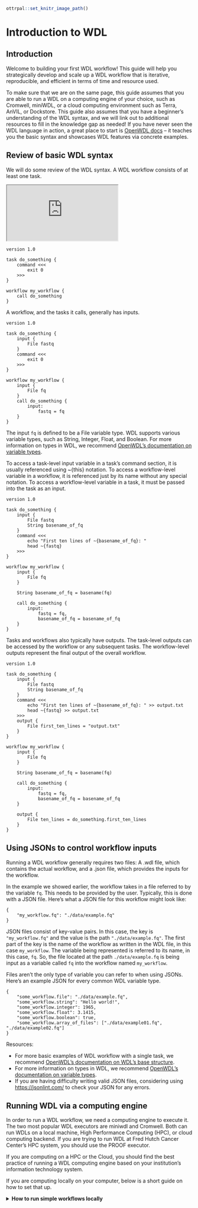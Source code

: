 ```r
ottrpal::set_knitr_image_path()
```

# Introduction to WDL

## Introduction

Welcome to building your first WDL workflow! This guide will help you strategically develop and scale up a WDL workflow that is iterative, reproducible, and efficient in terms of time and resource used.

To make sure that we are on the same page, this guide assumes that you are able to run a WDL on a computing engine of your choice, such as Cromwell, miniWDL, or a cloud computing environment such as Terra, AnVIL, or Dockstore. This guide also assumes that you have a beginner's understanding of the WDL syntax, and we will link out to additional resources to fill in the knowledge gap as needed! If you have never seen the WDL language in action, a great place to start is [OpenWDL docs](https://docs.openwdl.org/en/stable/) -- it teaches you the basic syntax and showcases WDL features via concrete examples.

## Review of basic WDL syntax

We will do some review of the WDL syntax. A WDL workflow consists of at least one task.

<!-- resources/basic_01.wdl -->

<iframe src="https://raw.githubusercontent.com/fhdsl/WDL_Workflows_Guide/main/resources/basic_01.wdl">

</iframe>

```         
version 1.0

task do_something {
    command <<<
        exit 0
    >>>
}

workflow my_workflow {
    call do_something
}
```

A workflow, and the tasks it calls, generally has inputs.

<!-- resources/basic_02.wdl -->

```         
version 1.0

task do_something {
    input {
        File fastq
    }
    command <<<
        exit 0
    >>>
}

workflow my_workflow {
    input {
        File fq
    }
    call do_something {
        input:
            fastq = fq
    }
}
```

The input `fq` is defined to be a File variable type. WDL supports various variable types, such as String, Integer, Float, and Boolean. For more information on types in WDL, we recommend [OpenWDL's documentation on variable types](https://docs.openwdl.org/en/stable/WDL/variable_types/).

To access a task-level input variable in a task's command section, it is usually referenced using \~{this} notation. To access a workflow-level variable in a workflow, it is referenced just by its name without any special notation. To access a workflow-level variable in a task, it must be passed into the task as an input.

<!-- resources/basic_03.wdl -->

```         
version 1.0

task do_something {
    input {
        File fastq
        String basename_of_fq
    }
    command <<<
        echo "First ten lines of ~{basename_of_fq}: "
        head ~{fastq}
    >>>
}

workflow my_workflow {
    input {
        File fq
    }
    
    String basename_of_fq = basename(fq)
    
    call do_something {
        input:
            fastq = fq,
            basename_of_fq = basename_of_fq
    }
}
```

Tasks and workflows also typically have outputs. The task-level outputs can be accessed by the workflow or any subsequent tasks. The workflow-level outputs represent the final output of the overall workflow.

<!-- resources/basic_04.wdl -->

```         
version 1.0

task do_something {
    input {
        File fastq
        String basename_of_fq
    }
    command <<<
        echo "First ten lines of ~{basename_of_fq}: " >> output.txt
        head ~{fastq} >> output.txt
    >>>
    output {
        File first_ten_lines = "output.txt"
    }
}

workflow my_workflow {
    input {
        File fq
    }
    
    String basename_of_fq = basename(fq)
    
    call do_something {
        input:
            fastq = fq,
            basename_of_fq = basename_of_fq
    }
    
    output {
        File ten_lines = do_something.first_ten_lines
    }
}
```

## Using JSONs to control workflow inputs

Running a WDL workflow generally requires two files: A .wdl file, which contains the actual workflow, and a .json file, which provides the inputs for the workflow.

In the example we showed earlier, the workflow takes in a file referred to by the variable `fq`. This needs to be provided by the user. Typically, this is done with a JSON file. Here's what a JSON file for this workflow might look like:

<!-- resources/basic_04.json -->

```         
{
    "my_workflow.fq": "./data/example.fq"
}
```

JSON files consist of key-value pairs. In this case, the key is `"my_workflow.fq"` and the value is the path `"./data/example.fq"`. The first part of the key is the name of the workflow as written in the WDL file, in this case `my_workflow`. The variable being represented is referred to its name, in this case, `fq`. So, the file located at the path `./data/example.fq` is being input as a variable called `fq` into the workflow named `my_workflow`.

Files aren't the only type of variable you can refer to when using JSONs. Here's an example JSON for every common WDL variable type.

<!-- resources/variables.json -->

```         
{
    "some_workflow.file": "./data/example.fq",
    "some_workflow.string": "Hello world!",
    "some_workflow.integer": 1965,
    "some_workflow.float": 3.1415,
    "some_workflow.boolean": true,
    "some_workflow.array_of_files": ["./data/example01.fq", "./data/example02.fq"]
}
```

::: {.notice data-latex="notice"}
Resources:

<ul>

<li>For more basic examples of WDL workflow with a single task, we recommend [OpenWDL's documentation on WDL's base structure](https://docs.openwdl.org/en/stable/WDL/Base_structure/).</li>

<li>For more information on types in WDL, we recommend [OpenWDL's documentation on variable types](https://docs.openwdl.org/en/stable/WDL/variable_types/).</li>

<li>If you are having difficulty writing valid JSON files, considering using <https://jsonlint.com/> to check your JSON for any errors.</li>

</ul>
:::


## Running WDL via a computing engine

In order to run a WDL workflow, we need a computing engine to execute it. The two most popular WDL executors are miniwdl and Cromwell. Both can run WDLs on a local machine, High Performance Computing (HPC), or cloud computing backend. If you are trying to run WDL at Fred Hutch Cancer Center's HPC system, you should use the PROOF executor. 

If you are computing on a HPC or the Cloud, you should find the best practice of running a WDL computing engine based on your institution's information technology system. 

If you are computing locally on your computer, below is a short guide on how to set that up. 


<details>

<summary><b>How to run simple workflows locally</b></summary>


Not every WDL workflow will run well on a laptop, but it can be helpful to have a basic setup for testing and catching simple syntax errors. Let's quickly set up a WDL executor to run our WDLs.

 In this course, we will be using miniwdl, but everything in this course will also be compatible with Cromwell unless explicitly stated otherwise. Additionally, almost all WDLs use Docker images, so you will also need to install Docker or a Docker-like alternative.

**Installing Docker and miniwdl is not required to use this course.** We don't want anybody to get stuck here! If you already have a method for submitting workflows, such as Terra, feel free to use that for this course instead of running workflows directly on your local machine. If you don't have any way of running workflows at the moment, that's also okay -- we have provided plenty of examples for following along.

### Installing Docker

**Note: Although Docker's own docs recommend installing Docker Desktop for Linux, [it has been reported](https://github.com/dockstore/dockstore/issues/5135) that some WDL executors work better on Linux when installing only Docker Engine (aka Docker CE).** To install Docker on your machine, follow the instructions specific to your operating system [on Docker's website](https://docs.docker.com/get-docker/). To specifically install only Docker Engine, [use these instructions instead](https://docs.docker.com/engine/install/).

If you are unable to install Docker on your machine, Dockstore (not affiliated with Docker) [provides some experimental alternatives](https://docs.dockstore.org/en/stable/advanced-topics/docker-alternatives.html). Dockstore also provides [a comprehensive introduction to Docker itself](https://docs.dockstore.org/en/stable/getting-started/getting-started-with-docker.html?highlight=engine#where-can-i-run-docker), including how to write a Dockerfile. Much of that information is outside the scope of this WDL-focused course, but it may be helpful for those looking to eventually create their own Docker images.

### Installing miniwdl

miniwdl is based on Python. If you do not already have Python 3.6 or higher installed, [you can install Python from here](https://www.python.org/downloads/).

Once Python is installed on your system, you can run `pip3 install miniwdl` from the command line to install miniwdl. For those who prefer to use conda, use `conda install -c conda-forge miniwdl` instead. Once miniwdl is installed, you can verify it works properly by running `miniwdl run_self_test`. This will run a built-in hello world workflow.

For more information, see [miniwdl's GitHub repository](https://github.com/chanzuckerberg/miniwdl).

### Launching a workflow locally with miniwdl

The generic method for running a WDL with miniwdl is the following:

```         
miniwdl run [path_to_wdl_file] -i [path_to_inputs_json]
```

If you have successfully installed miniwdl, create the following WDL file and name it greetings.wdl:

```         
version 1.0

task greet {
    input {
        String user
    }
    command <<<
        echo "Hello ~{user}!" > greets.txt
    >>>
    output {
        String greeting = read_string("greets.txt")
    }
}

workflow my_workflow {
    input {
        String username
    }
    call greet {
        input:
            user = username
    }
}
```

Next, use this JSON file (or create one of your own) to provide the string that the workflow expects, and call the JSON file greetings.json:

```         
{
    "my_workflow.username": "Ash"
}
```

On the command line, run the following:

```         
miniwdl run greetings.wdl -i greetings.json
```

Once the task completes, you should see something like this in your command line:

```         
[timestamp] wdl.w:my_workflow finish :: job: "call-greet"
[timestamp] wdl.w:my_workflow done
{
  "dir": "[working directory]/[timestamp]_my_workflow",
  "outputs": {
    "my_workflow.greet.greeting": "Hello Ash!"
  }
}
```

Where [timestamp] is the date and time that you are running the workflow, and [working directory] is the working directory that you are running the workflow from. For example:

```         
2023-12-27 13:54:12.209 wdl.w:my_workflow finish :: job: "call-greet"
2023-12-27 13:54:12.210 wdl.w:my_workflow done
{
  "dir": "/Users/ash/github/WDL_Workflows_Guide/resources/20231227_135400_my_workflow",
  "outputs": {
    "my_workflow.greet.greeting": "Hello Ash!"
  }
}
```

### Troubleshooting

#### DockerException

If you are seeing a verbose error message that begins with text like this:

```         
2023-12-27 13:43:37.525 wdl.w:my_workflow.t:call-greet task greet (greetings.wdl Ln 3 Col 1) failed :: dir: "/Users/sammy/github/WDL_Workflows_Guide/resources/20231227_134337_my_workflow/call-greet", error: "DockerException", message: "Error while fetching server API version: ('Connection aborted.', FileNotFoundError(2, 'No such file or directory'))", traceback: ["Traceback (most recent call last):", "  File \"/Library/Frameworks/Python.framework/Versions/3.11/lib/python3.11/site-packages/urllib3/connectionpool.py\", line 790, in urlopen", "    response = self._make_request(", "               ^^^^^^^^^^^^^^^^^^^", "  File \"/Library/Frameworks/Python.framework/Versions/3.11/lib/python3.11/site-packages/urllib3/connectionpool.py\",
```

This is likely caused by miniwdl being unable to connect to Docker Daemon, the underlying technology that runs Docker images. This is necessary with miniwdl even though our example WDL does not specify a Docker image. Make sure you have Docker installed correctly, and make sure Docker is actively running on your machine. If you installed Docker Desktop, simply opening the Docker Desktop app should start Docker Engine. If you installed Docker without Docker Desktop, running `dockerd` in your command-line should start it. Be aware that starting the Docker Daemon may take a few minutes.

#### Missing required inputs

If you forget to add `-i greetings.json` to your call, you will see something like this:

```         
my_workflow (greetings.wdl)
---------------------------

required inputs:
  String username

outputs:
  String greet.greeting

missing required inputs for my_workflow: username
```

You may also see this error if you remember to include a JSON file, but it is missing a required input.

#### Check JSON input

If you see an error message like this:

```         
check JSON input; unknown input/output: greetings.username
```

Double-check your input JSON. The first part of your JSON's keys refer to the name of the workflow in the WDL file, not the filename of the WDL itself. Even though our WDL is saved as `greetings.wdl`, within that file, the workflow is named `my_workflow`. This means that the input JSON must say `"my_workflow.username"`, not `"greetings.username"`.

Other common issues with JSON files are mistyping input variables (such as `"my_workflow.ussername"`) or forgetting to enclose strings in quotation marks. When in doubt, try using <https://jsonlint.com/> to check your input JSON, and double-check the name of your input variables.

</details>
